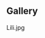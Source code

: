 {{CharacterPage
|quote = Word is, Lili would sell his own grandmother if he thought he could buy her back at half price next week.
|race = Human
|faction = Civilian
|title = Wealthy Merchant
|boon = Haggle Badge
|boonimage = haggle badge
|boondesc = You can negotiate for greater quest rewards.
|bane = Bad Credit
|baneimage = bad credit
|banedesc = Buying anything from shopkeepers costs an additional 20 shills.
|deathloot = Spark Grenade
}}
==Gallery==
<gallery>
Lili.jpg
</gallery>